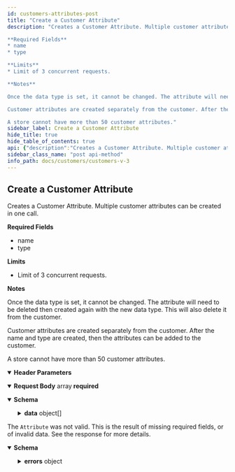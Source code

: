 ```yaml
---
id: customers-attributes-post
title: "Create a Customer Attribute"
description: "Creates a Customer Attribute. Multiple customer attributes can be created in one call.

**Required Fields**
* name
* type

**Limits**
* Limit of 3 concurrent requests.

**Notes**

Once the data type is set, it cannot be changed. The attribute will need to be deleted then created again with the new data type. This will also delete it from the customer.

Customer attributes are created separately from the customer. After the name and type are created, then the attributes can be added to the customer.

A store cannot have more than 50 customer attributes."
sidebar_label: Create a Customer Attribute
hide_title: true
hide_table_of_contents: true
api: {"description":"Creates a Customer Attribute. Multiple customer attributes can be created in one call.\n\n**Required Fields**\n* name\n* type\n\n**Limits**\n* Limit of 3 concurrent requests.\n\n**Notes**\n\nOnce the data type is set, it cannot be changed. The attribute will need to be deleted then created again with the new data type. This will also delete it from the customer.\n\nCustomer attributes are created separately from the customer. After the name and type are created, then the attributes can be added to the customer.\n\nA store cannot have more than 50 customer attributes.","operationId":"CustomersAttributesPost","deprecated":false,"parameters":[{"name":"Accept","in":"header","schema":{"type":"string","default":"application/json"}},{"name":"Content-Type","in":"header","schema":{"type":"string","default":"application/json"}}],"requestBody":{"content":{"application/json":{"schema":{"type":"array","items":{"title":"attribute_Post","example":{"name":"attribute_string 01","type":"string"},"type":"object","properties":{"name":{"description":"Attribute name.","type":"string","minLength":1,"maxLength":255},"type":{"title":"Type","description":"Attribute type should match one of: string, number, date.","example":"string","type":"string","enum":["string","number","date"]}},"required":["name","type"],"x-internal":false}}}},"required":true,"x-examples":{"application/json":[{"name":"Date Joined","type":"date"}]}},"responses":{"200":{"description":"","content":{"application/json":{"schema":{"title":"CustomerAttributesResponse","description":"Response payload for the BigCommerce API.","type":"object","properties":{"data":{"type":"array","items":{"title":"Customer Attribute","type":"object","properties":{"name":{"description":"Attribute name.","type":"string","minLength":1,"maxLength":255},"type":{"title":"Type","description":"Attribute type should match one of: string, number, date.","example":"string","type":"string","enum":["string","number","date"]},"id":{"description":"Attribute ID.","type":"integer","format":"int32"},"date_modified":{"description":"The date on which the customer attribute was modified.","type":"string","format":"date-time"},"date_created":{"description":"The date of which the customer attribute was created.","type":"string","format":"date-time"}},"required":["name","type","id"]}},"meta":{"type":"object"}}},"examples":{"response":{"value":{"data":[{"id":1,"name":"Age","type":"string","date_created":"2018-11-13T21:42:06Z","date_modified":"2018-11-14T16:46:23Z"}],"meta":{}}}}}}},"422":{"description":"The `Attribute` was not valid. This is the result of missing required fields, or of invalid data. See the response for more details.\n","content":{"application/json":{"schema":{"title":"Error Response","type":"object","properties":{"status":{"description":"The HTTP status code.","type":"integer","format":"int32"},"title":{"description":"The error title describing the particular error.","type":"string"},"type":{"description":"A link to a list of BigCommerce API status codes.","type":"string"},"instance":{"type":"string"},"errors":{"type":"object","additionalProperties":{"type":"string"}}},"x-internal":false}}}}},"tags":["Customer Attributes"],"method":"post","path":"/stores/{store_hash}/v3/customers/attributes","servers":[{"url":"https://api.bigcommerce.com","variables":{"store_hash":{"default":"store_hash"}}}],"security":[{"X-Auth-Token":[]}],"securitySchemes":{"X-Auth-Token":{"type":"apiKey","name":"X-Auth-Token","in":"header"}},"jsonRequestBodyExample":[{"name":"attribute_string 01","type":"string"}],"info":{"version":"","title":"Customers V3","description":"Create and manage customers.\n\n## Authentication\n\nAuthenticate requests by passing an API account `access_token` in the `X-Auth-Token` HTTP header:\n\n```http\nGET /stores/{{STORE_HASH}}/v3/customers\nhost: api.bigcommerce.com\nAccept: application/json\nX-Auth-Token: {{ACCESS_TOKEN}}\n```\n\n| Header | Parameter | Description |\n|:-------|:----------|:------------|\n| `X-Auth-Token` | `access_token` | Obtained by creating an API account or installing an app in a BigCommerce control panel. |\n\n### OAuth Scopes\n\n| UI Name                                      | Permission | Parameter                                     |\n|:---------------------------------------------|:-----------|:----------------------------------------------|\n| Customers                                    | modify     | `store_v2_customers`                          |\n| Customers                                    | read-only  | `store_v2_customers_read_only`                |\n| Stored Payment Instruments                   | modify     | `store_stored_payment_instruments`            |\n| Stored Payment Instruments                   | read-only  | `store_stored_payment_instruments_read_only`  |\n\nFor more information on Authenticating BigCommerce APIs, see: [Authentication](/api-docs/getting-started/authentication).\n\n## Resources\n* [Customer and Subscribers Overview](/api-docs/store-management/customers).","contact":{}},"postman":{"name":"Create a Customer Attribute","description":{"content":"Creates a Customer Attribute. Multiple customer attributes can be created in one call.\n\n**Required Fields**\n* name\n* type\n\n**Limits**\n* Limit of 3 concurrent requests.\n\n**Notes**\n\nOnce the data type is set, it cannot be changed. The attribute will need to be deleted then created again with the new data type. This will also delete it from the customer.\n\nCustomer attributes are created separately from the customer. After the name and type are created, then the attributes can be added to the customer.\n\nA store cannot have more than 50 customer attributes.","type":"text/plain"},"url":{"path":["stores",":store_hash","v3","customers","attributes"],"host":["{{baseUrl}}"],"query":[],"variable":[{"disabled":false,"description":{"content":"(Required) ","type":"text/plain"},"type":"any","value":"","key":"store_hash"}]},"header":[{"key":"Content-Type","value":"application/json"},{"key":"Accept","value":"application/json"}],"method":"POST","body":{"mode":"raw","raw":"\"\"","options":{"raw":{"language":"json"}}}}}
sidebar_class_name: "post api-method"
info_path: docs/customers/customers-v-3
---
```



## Create a Customer Attribute



Creates a Customer Attribute. Multiple customer attributes can be created in one call.

**Required Fields**
* name
* type

**Limits**
* Limit of 3 concurrent requests.

**Notes**

Once the data type is set, it cannot be changed. The attribute will need to be deleted then created again with the new data type. This will also delete it from the customer.

Customer attributes are created separately from the customer. After the name and type are created, then the attributes can be added to the customer.

A store cannot have more than 50 customer attributes.

<details style={{"marginBottom":"1rem"}} data-collapsed={false} open={true}><summary style={{}}><strong>Header Parameters</strong></summary><div><ul><ParamsItem className={"paramsItem"} param={{"name":"Accept","in":"header","schema":{"type":"string","default":"application/json"}}}></ParamsItem><ParamsItem className={"paramsItem"} param={{"name":"Content-Type","in":"header","schema":{"type":"string","default":"application/json"}}}></ParamsItem></ul></div></details><MimeTabs><TabItem label={"application/json"} value={"application/json-schema"}><details style={{}} data-collapsed={false} open={true}><summary style={{"textAlign":"left"}}><strong>Request Body</strong><span style={{"opacity":"0.6"}}> array</span><strong style={{"fontSize":"var(--ifm-code-font-size)","color":"var(--openapi-required)"}}> required</strong></summary><div style={{"textAlign":"left","marginLeft":"1rem"}}></div><ul style={{"marginLeft":"1rem"}}><SchemaItem collapsible={false} name={"name"} required={true} schemaDescription={"Attribute name."} schemaName={"string"} qualifierMessage={"**Possible values:** `non-empty` and `<= 255 characters`"} defaultValue={undefined}></SchemaItem><SchemaItem collapsible={false} name={"type"} required={true} schemaDescription={"Attribute type should match one of: string, number, date."} schemaName={"Type"} qualifierMessage={"**Possible values:** [`string`, `number`, `date`]"} defaultValue={undefined}></SchemaItem></ul></details></TabItem></MimeTabs><div><ApiTabs><TabItem label={"200"} value={"200"}><div></div><div><MimeTabs groupId={"mime-type"}><TabItem label={"application/json"} value={"application/json"}><SchemaTabs groupId={"schema-tabs"}><TabItem label={"Schema"} value={"Schema"}><details style={{}} data-collapsed={false} open={true}><summary style={{"textAlign":"left"}}><strong>Schema</strong></summary><div style={{"textAlign":"left","marginLeft":"1rem"}}></div><ul style={{"marginLeft":"1rem"}}><SchemaItem collapsible={true} className={"schemaItem"}><details style={{}}><summary style={{}}><strong>data</strong><span style={{"opacity":"0.6"}}> object[]</span></summary><div style={{"marginLeft":"1rem"}}><SchemaItem collapsible={false} name={"name"} required={false} schemaDescription={"Attribute name."} schemaName={"string"} qualifierMessage={"**Possible values:** `non-empty` and `<= 255 characters`"} defaultValue={undefined}></SchemaItem><SchemaItem collapsible={false} name={"type"} required={false} schemaDescription={"Attribute type should match one of: string, number, date."} schemaName={"Type"} qualifierMessage={"**Possible values:** [`string`, `number`, `date`]"} defaultValue={undefined}></SchemaItem><SchemaItem collapsible={false} name={"id"} required={false} schemaDescription={"Attribute ID."} schemaName={"int32"} qualifierMessage={undefined} defaultValue={undefined}></SchemaItem><SchemaItem collapsible={false} name={"date_modified"} required={false} schemaDescription={"The date on which the customer attribute was modified."} schemaName={"date-time"} qualifierMessage={undefined} defaultValue={undefined}></SchemaItem><SchemaItem collapsible={false} name={"date_created"} required={false} schemaDescription={"The date of which the customer attribute was created."} schemaName={"date-time"} qualifierMessage={undefined} defaultValue={undefined}></SchemaItem></div></details></SchemaItem><SchemaItem collapsible={false} name={"meta"} required={false} schemaDescription={undefined} schemaName={"object"} qualifierMessage={undefined} defaultValue={undefined}></SchemaItem></ul></details></TabItem><TabItem label={"Example (from schema)"} value={"Example (from schema)"}><ResponseSamples responseExample={"{\n  \"data\": [\n    {\n      \"name\": \"string\",\n      \"type\": \"string\",\n      \"id\": 0,\n      \"date_modified\": \"2022-10-05\",\n      \"date_created\": \"2022-10-05\"\n    }\n  ],\n  \"meta\": {}\n}"} language={"json"}></ResponseSamples></TabItem><TabItem label={"Response"} value={"Response"}><ResponseSamples responseExample={"{\n  \"data\": [\n    {\n      \"id\": 1,\n      \"name\": \"Age\",\n      \"type\": \"string\",\n      \"date_created\": \"2018-11-13T21:42:06Z\",\n      \"date_modified\": \"2018-11-14T16:46:23Z\"\n    }\n  ],\n  \"meta\": {}\n}"} language={"json"}></ResponseSamples></TabItem></SchemaTabs></TabItem></MimeTabs></div></TabItem><TabItem label={"422"} value={"422"}><div>

The `Attribute` was not valid. This is the result of missing required fields, or of invalid data. See the response for more details.


</div><div><MimeTabs groupId={"mime-type"}><TabItem label={"application/json"} value={"application/json"}><SchemaTabs groupId={"schema-tabs"}><TabItem label={"Schema"} value={"Schema"}><details style={{}} data-collapsed={false} open={true}><summary style={{"textAlign":"left"}}><strong>Schema</strong></summary><div style={{"textAlign":"left","marginLeft":"1rem"}}></div><ul style={{"marginLeft":"1rem"}}><SchemaItem collapsible={false} name={"status"} required={false} schemaDescription={"The HTTP status code."} schemaName={"int32"} qualifierMessage={undefined} defaultValue={undefined}></SchemaItem><SchemaItem collapsible={false} name={"title"} required={false} schemaDescription={"The error title describing the particular error."} schemaName={"string"} qualifierMessage={undefined} defaultValue={undefined}></SchemaItem><SchemaItem collapsible={false} name={"type"} required={false} schemaDescription={"A link to a list of BigCommerce API status codes."} schemaName={"string"} qualifierMessage={undefined} defaultValue={undefined}></SchemaItem><SchemaItem collapsible={false} name={"instance"} required={false} schemaDescription={undefined} schemaName={"string"} qualifierMessage={undefined} defaultValue={undefined}></SchemaItem><SchemaItem collapsible={true} className={"schemaItem"}><details style={{}}><summary style={{}}><strong>errors</strong><span style={{"opacity":"0.6"}}> object</span></summary><div style={{"marginLeft":"1rem"}}><li><div><code>property name*</code><span style={{"opacity":"0.6"}}> string</span></div></li></div></details></SchemaItem></ul></details></TabItem><TabItem label={"Example (from schema)"} value={"Example (from schema)"}><ResponseSamples responseExample={"{\n  \"status\": 0,\n  \"title\": \"string\",\n  \"type\": \"string\",\n  \"instance\": \"string\",\n  \"errors\": {}\n}"} language={"json"}></ResponseSamples></TabItem></SchemaTabs></TabItem></MimeTabs></div></TabItem></ApiTabs></div>
      